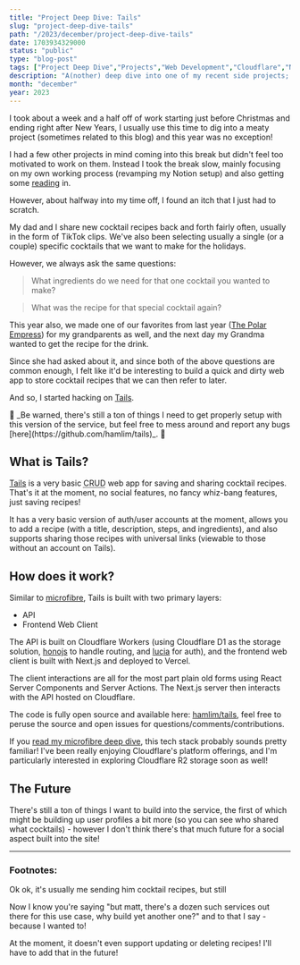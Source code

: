 ```yaml
---
title: "Project Deep Dive: Tails"
slug: "project-deep-dive-tails"
path: "/2023/december/project-deep-dive-tails"
date: 1703934329000
status: "public"
type: "blog-post"
tags: ["Project Deep Dive","Projects","Web Development","Cloudflare","Next.js"]
description: "A(nother) deep dive into one of my recent side projects; tails - a plain and simple cocktail recipe app."
month: "december"
year: 2023
---
```



I took about a week and a half off of work starting just before Christmas and
ending right after New Years, I usually use this time to dig into a meaty
project (sometimes related to this blog) and this year was no exception!

I had a few other projects in mind coming into this break but didn't feel too
motivated to work on them. Instead I took the break slow, mainly focusing on my
own working process (revamping my Notion setup) and also getting some
[reading](/bookshelf) in.

However, about halfway into my time off, I found an itch that I just had to
scratch.

My dad and I share new cocktail recipes back and forth fairly
often<FootnoteRef id="1"/>, usually in the form of TikTok clips. We've also been
selecting usually a single (or a couple) specific cocktails that we want to make
for the holidays.

However, we always ask the same questions:

> What ingredients do we need for that one cocktail you wanted to make?

> What was the recipe for that special cocktail again?

This year also, we made one of our favorites from last year
([The Polar Empress](https://tails-theta.vercel.app/recipe/1)) for my
grandparents as well, and the next day my Grandma wanted to get the recipe for
the drink.

Since she had asked about it, and since both of the above questions are common
enough, I felt like it'd be interesting to build a quick and dirty web app to
store cocktail recipes that we can then refer to later<FootnoteRef id="2" />.

And so, I started hacking on [Tails](https://tails-theta.vercel.app/).

<Callout>
🚧 _Be warned, there's still a ton of things I need to get properly
setup with this version of the service, but feel free to mess around and report
any bugs [here](https://github.com/hamlim/tails)_. 🚧
</Callout>

## What is Tails?

[Tails](https://tails-theta.vercel.app/) is a very basic
<abbr title="Create Read Update Delete">CRUD</abbr><FootnoteRef id="3" /> web
app for saving and sharing cocktail recipes. That's it at the moment, no social
features, no fancy whiz-bang features, just saving recipes!

It has a very basic version of auth/user accounts at the moment, allows you to
add a recipe (with a title, description, steps, and ingredients), and also
supports sharing those recipes with universal links (viewable to those without
an account on Tails).

## How does it work?

Similar to [microfibre](/blog/2023/november/project-deep-dive-microfibre), Tails is
built with two primary layers:

- API
- Frontend Web Client

The API is built on Cloudflare Workers (using Cloudflare D1 as the storage
solution, [honojs](https://hono.dev/) to handle routing, and
[lucia](https://v3.lucia-auth.com/) for auth), and the frontend web client is
built with Next.js and deployed to Vercel.

The client interactions are all for the most part plain old forms using React
Server Components and Server Actions. The Next.js server then interacts with the
API hosted on Cloudflare.

The code is fully open source and available here:
[hamlim/tails](https://github.com/hamlim/tails), feel free to peruse the source
and open issues for questions/comments/contributions.

If you
[read my microfibre deep dive](/blog/2023/november/project-deep-dive-microfibre),
this tech stack probably sounds pretty familiar! I've been really enjoying
Cloudflare's platform offerings, and I'm particularly interested in exploring
Cloudflare R2 storage soon as well!

<Spacer />

## The Future

There's still a ton of things I want to build into the service, the first of
which might be building up user profiles a bit more (so you can see who shared
what cocktails) - however I don't think there's that much future for a social
aspect built into the site!

<Spacer />

---

<Spacer />

### Footnotes:

<Footnote id="1">Ok ok, it's usually me sending him cocktail recipes, but
still</Footnote>

<Footnote id="2">Now I know you're saying "but matt, there's a dozen such
services out there for this use case, why build yet another one?" and to that I
say - because I wanted to!</Footnote>

<Footnote id="3">At the moment, it doesn't even support updating or deleting
recipes! I'll have to add that in the future!</Footnote>

